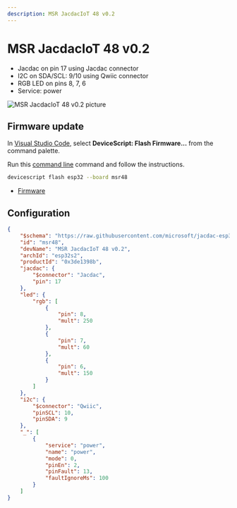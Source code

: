 ```yaml
---
description: MSR JacdacIoT 48 v0.2
---
```

# MSR JacdacIoT 48 v0.2




- Jacdac on pin 17 using Jacdac connector
- I2C on SDA/SCL: 9/10 using Qwiic connector
- RGB LED on pins 8, 7, 6
- Service: power



![MSR JacdacIoT 48 v0.2 picture](https://microsoft.github.io/jacdac-docs/images/devices/microsoft-research/jmbrainesp3248v03.catalog.jpg)


## Firmware update

In [Visual Studio Code](/getting-started/vscode),
select **DeviceScript: Flash Firmware...** from the command palette.
        
Run this [command line](/api/cli) command and follow the instructions.

```bash
devicescript flash esp32 --board msr48
```


- [Firmware](https://github.com/microsoft/jacdac-esp32/releases/latest/download/devicescript-esp32s2-msr48-0x1000.bin)

## Configuration

```json title="msr48.json"
{
    "$schema": "https://raw.githubusercontent.com/microsoft/jacdac-esp32/main/boards/esp32deviceconfig.schema.json",
    "id": "msr48",
    "devName": "MSR JacdacIoT 48 v0.2",
    "archId": "esp32s2",
    "productId": "0x3de1398b",
    "jacdac": {
        "$connector": "Jacdac",
        "pin": 17
    },
    "led": {
        "rgb": [
            {
                "pin": 8,
                "mult": 250
            },
            {
                "pin": 7,
                "mult": 60
            },
            {
                "pin": 6,
                "mult": 150
            }
        ]
    },
    "i2c": {
        "$connector": "Qwiic",
        "pinSCL": 10,
        "pinSDA": 9
    },
    "_": [
        {
            "service": "power",
            "name": "power",
            "mode": 0,
            "pinEn": 2,
            "pinFault": 13,
            "faultIgnoreMs": 100
        }
    ]
}
```
